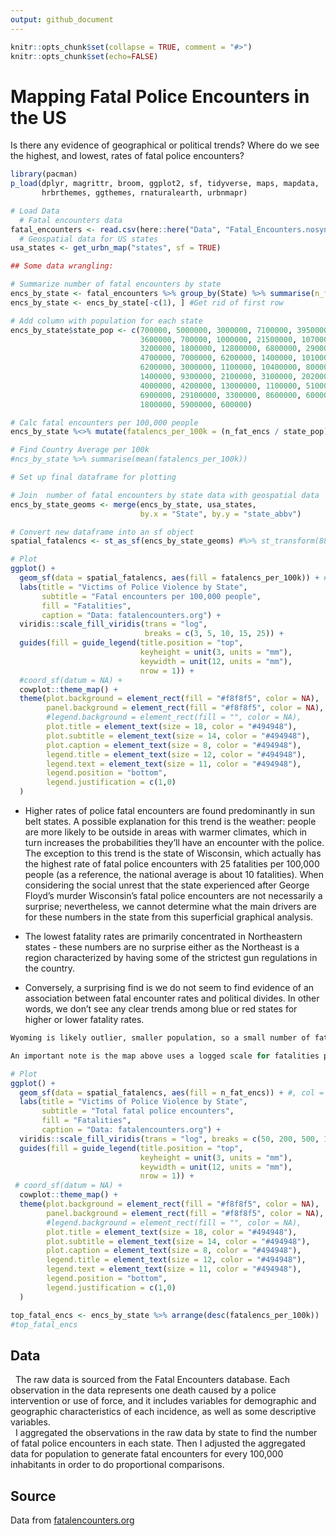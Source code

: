 ```yaml
---
output: github_document
---
```


<!-- README.md is generated from README.Rmd. Please edit that file -->

```r
knitr::opts_chunk$set(collapse = TRUE, comment = "#>")
knitr::opts_chunk$set(echo=FALSE)
```

# Mapping Fatal Police Encounters in the US

<!-- badges: start -->

<!-- badges: end -->

Is there any evidence of geographical or political trends? Where do we see the highest, and lowest, rates of fatal police encounters?

```r
library(pacman)
p_load(dplyr, magrittr, broom, ggplot2, sf, tidyverse, maps, mapdata, 
       hrbrthemes, ggthemes, rnaturalearth, urbnmapr)
```

```r
# Load Data
  # Fatal encounters data
fatal_encounters <- read.csv(here::here("Data", "Fatal_Encounters.nosync.csv"))
  # Geospatial data for US states
usa_states <- get_urbn_map("states", sf = TRUE)
```

```r
## Some data wrangling:

# Summarize number of fatal encounters by state
encs_by_state <- fatal_encounters %>% group_by(State) %>% summarise(n_fat_encs = n())
encs_by_state <- encs_by_state[-c(1), ] #Get rid of first row

# Add column with population for each state
encs_by_state$state_pop <- c(700000, 5000000, 3000000, 7100000, 39500000, 5700000, 
                             3600000, 700000, 1000000, 21500000, 10700000, 1500000,
                             3200000, 1800000, 12800000, 6800000, 2900000, 4500000,
                             4700000, 7000000, 6200000, 1400000, 10100000, 5700000,
                             6200000, 3000000, 1100000, 10400000, 800000, 2000000,
                             1400000, 9300000, 2100000, 3100000, 20200000, 11800000,
                             4000000, 4200000, 13000000, 1100000, 5100000, 900000,
                             6900000, 29100000, 3300000, 8600000, 600000, 7700000,
                             1800000, 5900000, 600000)

# Calc fatal encounters per 100,000 people
encs_by_state %<>% mutate(fatalencs_per_100k = (n_fat_encs / state_pop) * 100000)

# Find Country Average per 100k
#ncs_by_state %>% summarise(mean(fatalencs_per_100k))
```

```r
# Set up final dataframe for plotting

# Join  number of fatal encounters by state data with geospatial data
encs_by_state_geoms <- merge(encs_by_state, usa_states, 
                             by.x = "State", by.y = "state_abbv")

# Convert new dataframe into an sf object
spatial_fatalencs <- st_as_sf(encs_by_state_geoms) #%>% st_transform(8857)
```




```r
# Plot
ggplot() +
  geom_sf(data = spatial_fatalencs, aes(fill = fatalencs_per_100k)) + #, col = "grey40"
  labs(title = "Victims of Police Violence by State",
       subtitle = "Fatal encounters per 100,000 people",
       fill = "Fatalities", 
       caption = "Data: fatalencounters.org") +
  viridis::scale_fill_viridis(trans = "log", 
                              breaks = c(3, 5, 10, 15, 25)) +
  guides(fill = guide_legend(title.position = "top", 
                             keyheight = unit(3, units = "mm"),
                             keywidth = unit(12, units = "mm"),
                             nrow = 1)) +
  #coord_sf(datum = NA) +
  cowplot::theme_map() + 
  theme(plot.background = element_rect(fill = "#f8f8f5", color = NA),
        panel.background = element_rect(fill = "#f8f8f5", color = NA),
        #legend.background = element_rect(fill = "", color = NA),
        plot.title = element_text(size = 18, color = "#494948"),
        plot.subtitle = element_text(size = 14, color = "#494948"),
        plot.caption = element_text(size = 8, color = "#494948"),
        legend.title = element_text(size = 12, color = "#494948"),
        legend.text = element_text(size = 11, color = "#494948"),
        legend.position = "bottom",
        legend.justification = c(1,0)
  )
```


- Higher rates of police fatal encounters are found predominantly in sun belt states. A possible explanation for this trend is the weather: people are more likely to be outside in areas with warmer climates, which in turn increases the probabilities they'll have an encounter with the police. The exception to this trend is the state of Wisconsin, which actually has the highest rate of fatal police encounters with 25 fatalities per 100,000 people (as a reference, the national average is about 10 fatalities). When considering the social unrest that the state experienced after George Floyd's murder Wisconsin's fatal police encounters are not necessarily a surprise; nevertheless, we cannot determine what the main drivers are for these numbers in the state from this superficial graphical analysis. 

- The lowest fatality rates are primarily concentrated in Northeastern states - these numbers are no surprise either as the Northeast is a region characterized by having some of the strictest gun regulations in the country.

- Conversely, a surprising find is we do not seem to find evidence of an association between fatal encounter rates and political divides. In other words, we don't see any clear trends among blue or red states for higher or lower fatality rates. 

```r
Wyoming is likely outlier, smaller population, so a small number of fatal encounters has a big impact. Due to small population it is hard to determine whether the proportionally high fatal encounters with police rate is random, noise or if it is genuinely a state issue.

An important note is the map above uses a logged scale for fatalities per 100,000 people. Due to Wyoming being an outlier state - with over double the number per capita fatalities as the second closest state - it is visually challenging to discern any significant variation among other states when a leveled scale is used. This issue can be seen in the map plotted below. Conversely, the variation among states is more apparent when using a logged scale: we can see in which states the fatalities are lower as a proportion to population and where they are higher. The downside to the log scale is the lack of interpretability of the scale. By comparing the legends from the two maps, we can generally assume the log scale indicates how many times larger the fatality rate is in a given state from the state with the lowest rate. 
```


```r
# Plot
ggplot() +
  geom_sf(data = spatial_fatalencs, aes(fill = n_fat_encs)) + #, col = "grey40"
  labs(title = "Victims of Police Violence by State",
       subtitle = "Total fatal police encounters",
       fill = "Fatalities", 
       caption = "Data: fatalencounters.org") +
  viridis::scale_fill_viridis(trans = "log", breaks = c(50, 200, 500, 1500, 4000)) +
  guides(fill = guide_legend(title.position = "top", 
                             keyheight = unit(3, units = "mm"),
                             keywidth = unit(12, units = "mm"),
                             nrow = 1)) +
 # coord_sf(datum = NA) +
  cowplot::theme_map() + 
  theme(plot.background = element_rect(fill = "#f8f8f5", color = NA),
        panel.background = element_rect(fill = "#f8f8f5", color = NA),
        #legend.background = element_rect(fill = "", color = NA),
        plot.title = element_text(size = 18, color = "#494948"),
        plot.subtitle = element_text(size = 14, color = "#494948"),
        plot.caption = element_text(size = 8, color = "#494948"),
        legend.title = element_text(size = 12, color = "#494948"),
        legend.text = element_text(size = 11, color = "#494948"),
        legend.position = "bottom",
        legend.justification = c(1,0)
  )
```

```r
top_fatal_encs <- encs_by_state %>% arrange(desc(fatalencs_per_100k))
#top_fatal_encs
```

## Data
|   The raw data is sourced from the Fatal Encounters database. Each observation in the data represents one death caused by a police intervention or use of force, and it includes variables for demographic and geographic characteristics of each incidence, as well as some descriptive variables.
|   I aggregated the observations in the raw data by state to find the number of fatal police encounters in each state. Then I adjusted the aggregated data for population to generate fatal encounters for every 100,000 inhabitants in order to do proportional comparisons. 

## Source

Data from [fatalencounters.org](https://fatalencounters.org)